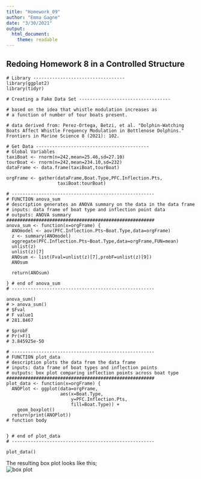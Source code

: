 ```yaml
---
title: "Homework_09"
author: "Emma Gagne"
date: "3/30/2021"
output: 
  html_document: 
    theme: readable
---
```


## Redoing Homework 8 in a Controlled Structure

```
# Library ----------------------------------
library(ggplot2)
library(tidyr)

# Creating a Fake Data Set ----------------------------------

# based on the idea that whistle modulation increases as 
# a function of number of tour boats present.

# data derived from: Perez-Ortega, Betzi, et al. "Dolphin-Watching Boats Affect Whistle Frequency Modulation in Bottlenose Dolphins." Frontiers in Marine Science 8 (2021): 102.

# Get Data ------------------------------------------
# Global Variables
taxiBoat <- rnorm(n=242,mean=25.46,sd=27.10)
tourBoat <- rnorm(n=242,mean=234.10,sd=232)
dataFrame <- data.frame(taxiBoat,tourBoat)

orgFrame <- gather(dataFrame,Boat.Type,PFC.Inflection.Pts,
                   taxiBoat:tourBoat)

# -----------------------------------------------------
# FUNCTION anova_sum
# description generates an ANOVA summary on the data in the data frame
# inputs: data frame of boat type and inflection point data
# outputs: ANOVA summary
#######################################################
anova_sum <- function(x=orgFrame) {
  ANOmodel <- aov(PFC.Inflection.Pts~Boat.Type,data=orgFrame)
  z <- summary(ANOmodel)
  aggregate(PFC.Inflection.Pts~Boat.Type,data=orgFrame,FUN=mean)
  unlist(z)
  unlist(z)[7]
  ANOsum <- list(Fval=unlist(z)[7],probF=unlist(z)[9])
  ANOsum
  
  return(ANOsum)

} # end of anova_sum
# -----------------------------------------------------

anova_sum()
# > anova_sum()
# $Fval
# F value1 
# 281.8467 

# $probF
# Pr(>F)1 
# 3.845925e-50 

# -----------------------------------------------------
# FUNCTION plot_data 
# description plots the data from the data frame
# inputs: data frame of boat types and inflection points
# outputs: box plot comparing inflection points across boat type
#######################################################
plot_data <- function(x=orgFrame) {
  ANOPlot <- ggplot(data=orgFrame,
                    aes(x=Boat.Type,
                        y=PFC.Inflection.Pts,
                        fill=Boat.Type)) +
    geom_boxplot()
  return(print(ANOPlot))
# function body


} # end of plot_data
# -----------------------------------------------------

plot_data()

```

The resulting box plot looks like this;  
![box plot](https://github.com/emmagagne/GagneBio381/blob/main/homework8plot.png?raw=true)

